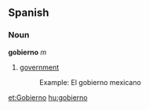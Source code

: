 ==Spanish==
===Noun===
'''gobierno''' ''m''

#[[government]]
#:Example: El gobierno mexicano

[[et:Gobierno]]
[[hu:gobierno]]